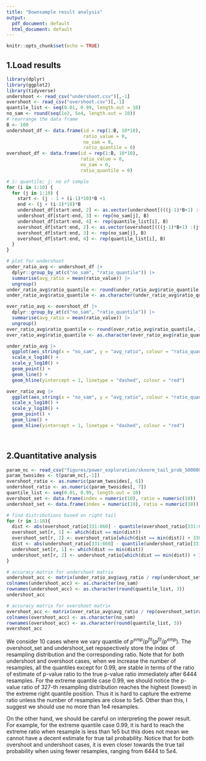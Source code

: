 ```yaml
---
title: "Downsample result analysis"
output:
  pdf_document: default
  html_document: default
---
```


```r
knitr::opts_chunk$set(echo = TRUE)
```

## 1.Load results

```r
library(dplyr)
library(ggplot2)
library(tidyverse)
undershoot <- read_csv("undershoot.csv")[,-1]
overshoot <- read_csv("overshoot.csv")[,-1]
quantile_list <- seq(0.01, 0.99, length.out = 10)
no_sam <- round(seq(1e3, 5e4, length.out = 10))
# rearrange the data frame
B <- 100
undershoot_df <- data.frame(id = rep(1:B, 10*10),
                            ratio_value = 0,
                            no_sam = 0,
                            ratio_quantile = 0)
overshoot_df <- data.frame(id = rep(1:B, 10*10),
                           ratio_value = 0,
                           no_sam = 0,
                           ratio_quantile = 0)

# i: quantile; j: no of sample
for (i in 1:10) {
  for (j in 1:10) {
    start <- (j - 1 + (i-1)*10)*B +1
    end <- (j + (i-1)*10)*B
    undershoot_df[start:end, 2] <- as.vector(undershoot[(((j-1)*B+1) :(j*B)), (i-1)*3+2])[[1]]
    undershoot_df[start:end, 3] <- rep(no_sam[j], B)
    undershoot_df[start:end, 4] <- rep(quantile_list[i], B)
    overshoot_df[start:end, 2] <- as.vector(overshoot[(((j-1)*B+1) :(j*B)), (i-1)*3+2])[[1]]
    overshoot_df[start:end, 3] <- rep(no_sam[j], B)
    overshoot_df[start:end, 4] <- rep(quantile_list[i], B)
  }
}

# plot for undershoot
under_ratio_avg <- undershoot_df |>
  dplyr::group_by_at(c("no_sam", "ratio_quantile")) |>
  summarise(avg_ratio = mean(ratio_value)) |>
  ungroup()
under_ratio_avg$ratio_quantile <- round(under_ratio_avg$ratio_quantile, 2)
under_ratio_avg$ratio_quantile <- as.character(under_ratio_avg$ratio_quantile)

over_ratio_avg <- overshoot_df |>
  dplyr::group_by_at(c("no_sam", "ratio_quantile")) |>
  summarise(avg_ratio = mean(ratio_value)) |>
  ungroup()
over_ratio_avg$ratio_quantile <- round(over_ratio_avg$ratio_quantile, 2)
over_ratio_avg$ratio_quantile <- as.character(over_ratio_avg$ratio_quantile)

under_ratio_avg |>
  ggplot(aes_string(x = "no_sam", y = "avg_ratio", colour = "ratio_quantile")) +
  scale_x_log10() +
  scale_y_log10() +
  geom_point() +
  geom_line() +
  geom_hline(yintercept = 1, linetype = "dashed", colour = "red")

over_ratio_avg |>
  ggplot(aes_string(x = "no_sam", y = "avg_ratio", colour = "ratio_quantile")) +
  scale_x_log10() +
  scale_y_log10() +
  geom_point() +
  geom_line() +
  geom_hline(yintercept = 1, linetype = "dashed", colour = "red")

  

```

## 2.Quantitative analysis


```r
param_nc <- read_csv("figures/power_exploration/sknorm_tail_prob_500000_resamples_0.96_percentile/param_twosides.csv")
param_twosides <- t(param_nc[,-1])
overshoot_ratio <- as.numeric(param_twosides[, 6])
undershoot_ratio <- as.numeric(param_twosides[, 7])
quantile_list <- seq(0.01, 0.99, length.out = 10)
overshoot_set <- data.frame(index = numeric(10), ratio = numeric(10))
undershoot_set <- data.frame(index = numeric(10), ratio = numeric(10))

# find distributions based on right tail
for (r in 1:10){
  dist <- abs(overshoot_ratio[331:660] - quantile(overshoot_ratio[331:660], quantile_list[r]))
  overshoot_set[r, 1] <- which(dist == min(dist))
  overshoot_set[r, 2] <- overshoot_ratio[which(dist == min(dist)) + 330]
  dist <- abs(undershoot_ratio[331:660] - quantile(undershoot_ratio[331:660], quantile_list[r]))
  undershoot_set[r, 1] <- which(dist == min(dist))
  undershoot_set[r, 2] <- undershoot_ratio[which(dist == min(dist)) + 330]
}

# accuracy matrix for undershoot matrix
undershoot_acc <- matrix(under_ratio_avg$avg_ratio / rep(undershoot_set$ratio, 10), 10, 10)
colnames(undershoot_acc) <- as.character(no_sam)
rownames(undershoot_acc) <- as.character(round(quantile_list, 3))
undershoot_acc

# accuracy matrix for overshoot matrix
overshoot_acc <- matrix(over_ratio_avg$avg_ratio / rep(overshoot_set$ratio, 10), 10, 10)
colnames(overshoot_acc) <- as.character(no_sam)
rownames(overshoot_acc) <- as.character(round(quantile_list, 3))
overshoot_acc
```

We consider 10 cases where we vary quantile of $p^{emp}/p^{fit} (p^{fit}/p^{emp})$. The overshoot_set and undershoot_set repspectively store the index of resampling distribution and the corresponding ratio. Note that for both undershoot and overshoot cases, when we increase the number of resamples, all the quantiles except for $0.99$, are stable in terms of the ratio of estimate of p-value ratio to the true p-value ratio immediately after $6444$ resamples. For the extreme quantile case $0.99$, we should notice the p-value ratio of 327-th  resampling distribution reaches the highest (lowest) in the extreme right quantile position. Thus it is hard to capture the extreme ratio unless the number of resamples are close to 5e5. Other than this, I suggest we should use no more than 1e4 resamples.

On the other hand, we should be careful on interpreting the power result. For example, for the extreme quantile case $0.99$, it is hard to reach the extreme ratio when resample is less than 1e5 but this does not mean we cannot have a decent estimate for true tail probability. Notice that for both overshoot and undershoot cases, it is even closer towards the true tail probability when using fewer resamples, ranging from $6444$ to $5e4$. 